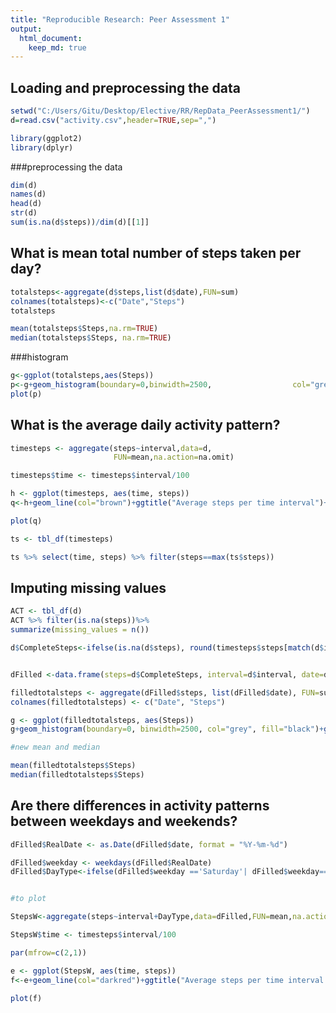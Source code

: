```yaml
---
title: "Reproducible Research: Peer Assessment 1"
output: 
  html_document:
    keep_md: true
---
```



## Loading and preprocessing the data

```r
setwd("C:/Users/Gitu/Desktop/Elective/RR/RepData_PeerAssessment1/")
d=read.csv("activity.csv",header=TRUE,sep=",")

library(ggplot2)
library(dplyr)
```

###preprocessing the data

```r
dim(d)
names(d)
head(d)
str(d)
sum(is.na(d$steps))/dim(d)[[1]]
```


## What is mean total number of steps taken per day?

```r
totalsteps<-aggregate(d$steps,list(d$date),FUN=sum)
colnames(totalsteps)<-c("Date","Steps")
totalsteps

mean(totalsteps$Steps,na.rm=TRUE)
median(totalsteps$Steps, na.rm=TRUE)

```

###histogram
```r
g<-ggplot(totalsteps,aes(Steps))
p<-g+geom_histogram(boundary=0,binwidth=2500,                  col="grey",fill="black")+ggtitle("Histogram of Total Steps")+xlab("Steps")+ylab("Frequency")+theme(plot.title = element_text(face="bold",size=10))+scale_x_continuous(breaks=seq(0,25000,2500))+scale_y_continuous(breaks=seq(0,18,2))
plot(p)
```

## What is the average daily activity pattern?

```r
timesteps <- aggregate(steps~interval,data=d,
                       FUN=mean,na.action=na.omit)

timesteps$time <- timesteps$interval/100

h <- ggplot(timesteps, aes(time, steps))
q<-h+geom_line(col="brown")+ggtitle("Average steps per time interval")+xlab("Time")+ylab("Steps")+theme(plot.title = element_text(face="bold", size=10))

plot(q)

ts <- tbl_df(timesteps)

ts %>% select(time, steps) %>% filter(steps==max(ts$steps))

```

## Imputing missing values

```r
ACT <- tbl_df(d)
ACT %>% filter(is.na(steps))%>%
summarize(missing_values = n())

d$CompleteSteps<-ifelse(is.na(d$steps), round(timesteps$steps[match(d$interval, timesteps$interval)],0), d$steps)


dFilled <-data.frame(steps=d$CompleteSteps, interval=d$interval, date=d$date)

filledtotalsteps <- aggregate(dFilled$steps, list(dFilled$date), FUN=sum)
colnames(filledtotalsteps) <- c("Date", "Steps")

g <- ggplot(filledtotalsteps, aes(Steps))
g+geom_histogram(boundary=0, binwidth=2500, col="grey", fill="black")+ggtitle("Histogram of steps per day")+xlab("Steps")+ylab("Frequency")+theme(plot.title = element_text(face="bold", size=12))+scale_x_continuous(breaks=seq(0,25000,2500))+scale_y_continuous(breaks=seq(0,26,2))

#new mean and median

mean(filledtotalsteps$Steps)
median(filledtotalsteps$Steps)

```



## Are there differences in activity patterns between weekdays and weekends?

```r
dFilled$RealDate <- as.Date(dFilled$date, format = "%Y-%m-%d")

dFilled$weekday <- weekdays(dFilled$RealDate)
dFilled$DayType<-ifelse(dFilled$weekday =='Saturday'| dFilled$weekday=='Sunday', 'weekend','weekday')


#to plot

StepsW<-aggregate(steps~interval+DayType,data=dFilled,FUN=mean,na.action=na.omit)

StepsW$time <- timesteps$interval/100

par(mfrow=c(2,1))

e <- ggplot(StepsW, aes(time, steps))
f<-e+geom_line(col="darkred")+ggtitle("Average steps per time interval:Weekdays vs.Weekends")+xlab("Time")+ylab("Steps")+theme(plot.title = element_text(face="bold", size=12))+facet_grid(DayType ~ .)

plot(f)

```
